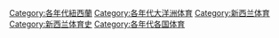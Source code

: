 [[Category:各年代紐西蘭|Category:各年代紐西蘭]]
[[Category:各年代大洋洲体育|Category:各年代大洋洲体育]]
[[Category:新西兰体育|Category:新西兰体育]]
[[Category:新西兰体育史|Category:新西兰体育史]]
[[Category:各年代各国体育|Category:各年代各国体育]]